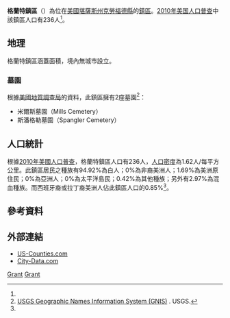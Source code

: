 {{noteTA
|G1=USState
}}
{{Infobox settlement
|official_name = 格蘭特鎮區
|native_name = Grant Township
|settlement_type = 鎮區
|image_map = Map highlighting Grant Township, Crawford County, Kansas.svg
|map_caption = 格蘭特鎮區在克勞福德縣的位置
|coordinates_display = inline,title
|coordinates_region = US-KS
|subdivision_type = [[世界政區索引|國家]]
|subdivision_name = [[美国|美国]]
|subdivision_type1 = [[美國行政區劃|州]]
|subdivision_name1 = [[堪薩斯州|堪薩斯州]]
|subdivision_type2 = [[堪萨斯州行政区划|縣]]
|subdivision_name2 = [[克勞福德縣_(堪薩斯州)|克勞福德縣]]
|area_total_km2 = 145.62
|area_land_km2 = 144.96
|area_water_km2 = 0.65
|area_total_sq_mi = 56.22
|area_land_sq_mi = 55.97
|area_water_sq_mi = 0.25
|area_water_percent = 0.45
|population_as_of = [[2010年美国人口普查|2010]]
|population_footnotes = <ref name=census>{{cite web|url=http://www.census.gov/geo/www/gazetteer/gazetteer2010.html|title=2010 Census Gazetteer Files|publisher=[[美国人口调查局|美国人口调查局]]|accessdate=2016-04-06|archive-url=https://web.archive.org/web/20121021075704/http://www.census.gov/geo/www/gazetteer/gazetteer2010.html|archive-date=2012-10-21|dead-url=yes}}</ref>
|population_total = 236
|population_density_km2 = auto
|elevation_footnotes = 
|elevation_m = 294
|elevation_ft = 965
|latd = 37
|latm = 31
|lats = 25
|latNS = N
|longd = 95
|longm = 02
|longs = 21
|longEW = W
|postal_code_type =
|postal_code = 
|blank_name = [[地名信息系统|GNIS]] ID
|blank_info = [http://geonames.usgs.gov/pls/gnispublic/f?p=gnispq:3:::NO::P3_FID:0469711 0469711]
|website = 
|footnotes = 
}}

'''格蘭特鎮區'''（{{lang-en|'''Grant Township'''}}）為位在[[美國|美國]][[堪薩斯州|堪薩斯州]][[克勞福德縣_(堪薩斯州)|克勞福德縣]]的[[行政鎮區|鎮區]]。[[2010年美国人口普查|2010年美国人口普查]]中該鎮區人口有236人<ref name=census/>。

==地理==
格蘭特鎮區涵蓋面積{{convert|145.62|km2|sqmi}}，境內無城市設立。

===墓園===
根據[[美國地質調查局|美國地質調查局]]的資料，此鎮區擁有2座墓園<ref>[http://geonames.usgs.gov/domestic/index.html USGS Geographic Names Information System (GNIS)] {{Wayback|url=http://geonames.usgs.gov/domestic/index.html |date=20190428150204 }}. USGS.</ref>：
*米爾斯墓園（Mills Cemetery）
*斯潘格勒墓園（Spangler Cemetery）

==人口統計==
根據[[2010年美國人口普查|2010年美國人口普查]]，格蘭特鎮區人口有236人，[[人口密度|人口密度]]為1.62人/每平方公里。此鎮區居民之種族有94.92%為白人；0%為非裔美洲人；1.69%為美洲原住民；0%為亞洲人；0%為太平洋島民；0.42%為其他種族；另外有2.97%為混血種族。而西班牙裔或拉丁裔美洲人佔此鎮區人口的0.85%<ref name=census/>。

==參考資料==
{{reflist}}

==外部連結==
* [https://web.archive.org/web/20080723112151/http://www.us-counties.com/localgov/kansas.html US-Counties.com]
* [http://www.city-data.com/township/Grant-Crawford-KS.html City-Data.com] {{Wayback|url=http://www.city-data.com/township/Grant-Crawford-KS.html |date=20121021221837 }}

{{克勞福德縣 (堪薩斯州)}}

[[Category:克勞福德縣鎮區_(堪薩斯州)|Grant]]
[[Category:堪薩斯州鎮區|Grant]]

{{CrawfordCountyKS-geo-stub}}